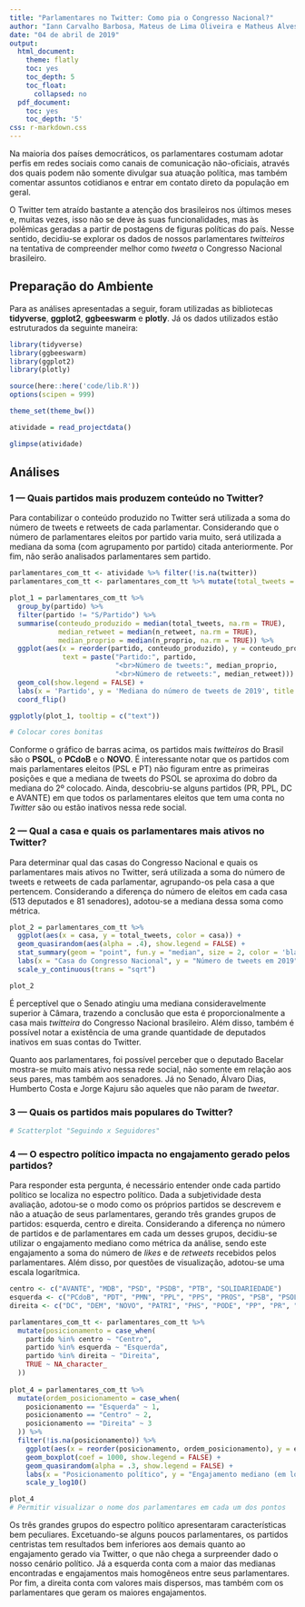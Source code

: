 ```yaml
---
title: "Parlamentares no Twitter: Como pia o Congresso Nacional?"
author: "Iann Carvalho Barbosa, Mateus de Lima Oliveira e Matheus Alves dos Santos"
date: "04 de abril de 2019"
output:
  html_document:
    theme: flatly
    toc: yes
    toc_depth: 5
    toc_float:
      collapsed: no
  pdf_document:
    toc: yes
    toc_depth: '5'
css: r-markdown.css
---
```


Na maioria dos países democráticos, os parlamentares costumam adotar perfis em redes sociais como canais de comunicação não-oficiais, através dos quais podem não somente divulgar sua atuação política, mas também comentar assuntos cotidianos e entrar em contato direto da população em geral.

O Twitter tem atraído bastante a atenção dos brasileiros nos últimos meses e, muitas vezes, isso não se deve às suas funcionalidades, mas às polêmicas geradas a partir de postagens de figuras políticas do país. Nesse sentido, decidiu-se explorar os dados de nossos parlamentares *twitteiros* na tentativa de compreender melhor como *tweeta* o Congresso Nacional brasileiro.

## Preparação do Ambiente

Para as análises apresentadas a seguir, foram utilizadas as bibliotecas **tidyverse**, **ggplot2**, **ggbeeswarm** e **plotly**. Já os dados utilizados estão estruturados da seguinte maneira:

```r
library(tidyverse)
library(ggbeeswarm)
library(ggplot2)
library(plotly)

source(here::here('code/lib.R'))
options(scipen = 999)

theme_set(theme_bw())
```

```r
atividade = read_projectdata()
```

```r
glimpse(atividade)
```

## Análises

### 1 — Quais partidos mais produzem conteúdo no Twitter?

Para contabilizar o conteúdo produzido no Twitter será utilizada a soma do número de tweets e retweets de cada parlamentar. Considerando que o número de parlamentares eleitos por partido varia muito, será utilizada a mediana da soma (com agrupamento por partido) citada anteriormente. Por fim, não serão analisados parlamentares sem partido.

```r
parlamentares_com_tt <- atividade %>% filter(!is.na(twitter))
parlamentares_com_tt <- parlamentares_com_tt %>% mutate(total_tweets = n_proprio + n_retweet)

plot_1 = parlamentares_com_tt %>%
  group_by(partido) %>%
  filter(partido != "S/Partido") %>%
  summarise(conteudo_produzido = median(total_tweets, na.rm = TRUE),
            median_retweet = median(n_retweet, na.rm = TRUE),
            median_proprio = median(n_proprio, na.rm = TRUE)) %>%
  ggplot(aes(x = reorder(partido, conteudo_produzido), y = conteudo_produzido, alpha = .8,
             text = paste("Partido:", partido,
                          "<br>Número de tweets:", median_proprio, 
                          "<br>Número de retweets:", median_retweet))) +
  geom_col(show.legend = FALSE) +
  labs(x = 'Partido', y = 'Mediana do número de tweets de 2019', title = 'Conteúdo produzido por Parlamentar') +
  coord_flip()

ggplotly(plot_1, tooltip = c("text"))

# Colocar cores bonitas
```

Conforme o gráfico de barras acima, os partidos mais *twitteiros* do Brasil são o **PSOL**, o **PCdoB** e o **NOVO**. É interessante notar que os partidos com mais parlamentares eleitos (PSL e PT) não figuram entre as primeiras posições e que a mediana de tweets do PSOL se aproxima do dobro da mediana do 2º colocado. Ainda, descobriu-se alguns partidos (PR, PPL, DC e AVANTE) em que todos os parlamentares eleitos que tem uma conta no *Twitter* são ou estão inativos nessa rede social.

### 2 — Qual a casa e quais os parlamentares mais ativos no Twitter?

Para determinar qual das casas do Congresso Nacional e quais os parlamentares mais ativos no Twitter, será utilizada a soma do número de tweets e retweets de cada parlamentar, agrupando-os pela casa a que pertencem. Considerando a diferença do número de eleitos em cada casa (513 deputados e 81 senadores), adotou-se a mediana dessa soma como métrica.

```r
plot_2 = parlamentares_com_tt %>%
  ggplot(aes(x = casa, y = total_tweets, color = casa)) + 
  geom_quasirandom(aes(alpha = .4), show.legend = FALSE) +
  stat_summary(geom = "point", fun.y = "median", size = 2, color = 'black') +
  labs(x = "Casa do Congresso Nacional", y = "Número de tweets em 2019", title = "Conteúdo produzido por casa do Congresso Nacional") +
  scale_y_continuous(trans = "sqrt")

plot_2
```

É perceptível que o Senado atingiu uma mediana consideravelmente superior à Câmara, trazendo a conclusão que esta é proporcionalmente a casa mais *twitteira* do Congresso Nacional brasileiro. Além disso, também é possível notar a existência de uma grande quantidade de deputados inativos em suas contas do Twitter.

Quanto aos parlamentares, foi possível perceber que o deputado Bacelar mostra-se muito mais ativo nessa rede social, não somente em relação aos seus pares, mas também aos senadores. Já no Senado, Álvaro Dias, Humberto Costa e Jorge Kajuru são aqueles que não param de *tweetar*.

### 3 — Quais os partidos mais populares do Twitter?

```r
# Scatterplot "Seguindo x Seguidores"
```
  
### 4 — O espectro político impacta no engajamento gerado pelos partidos?

Para responder esta pergunta, é necessário entender onde cada partido político se localiza no espectro político. Dada a subjetividade desta avaliação, adotou-se o modo como os próprios partidos se descrevem e não a atuação de seus parlamentares, gerando três grandes grupos de partidos: esquerda, centro e direita. Considerando a diferença no número de partidos e de parlamentares em cada um desses grupos, decidiu-se utilizar o engajamento mediano como métrica da análise, sendo este engajamento a soma do número de *likes* e de *retweets* recebidos pelos parlamentares. Além disso, por questões de visualização, adotou-se uma escala logarítmica.

```r
centro <- c("AVANTE", "MDB", "PSD", "PSDB", "PTB", "SOLIDARIEDADE")
esquerda <- c("PCdoB", "PDT", "PMN", "PPL", "PPS", "PROS", "PSB", "PSOL", "PT", "PV", "REDE")
direita <- c("DC", "DEM", "NOVO", "PATRI", "PHS", "PODE", "PP", "PR", "PRB", "PRP",  "PSC", "PSL")

parlamentares_com_tt <- parlamentares_com_tt %>%
  mutate(posicionamento = case_when(
    partido %in% centro ~ "Centro",
    partido %in% esquerda ~ "Esquerda",
    partido %in% direita ~ "Direita",
    TRUE ~ NA_character_
  ))
         
plot_4 = parlamentares_com_tt %>%
  mutate(ordem_posicionamento = case_when(
    posicionamento == "Esquerda" ~ 1, 
    posicionamento == "Centro" ~ 2,
    posicionamento == "Direita" ~ 3
  )) %>%
  filter(!is.na(posicionamento)) %>%
    ggplot(aes(x = reorder(posicionamento, ordem_posicionamento), y = engaj_mediano, color = posicionamento)) +
    geom_boxplot(coef = 1000, show.legend = FALSE) +
    geom_quasirandom(alpha = .3, show.legend = FALSE) +
    labs(x = "Posicionamento político", y = "Engajamento mediano (em log10)") +
    scale_y_log10() 

plot_4
# Permitir visualizar o nome dos parlamentares em cada um dos pontos
```

Os três grandes grupos do espectro político apresentaram características bem peculiares. Excetuando-se alguns poucos parlamentares, os partidos centristas tem resultados bem inferiores aos demais quanto ao engajamento gerado via Twitter, o que não chega a surpreender dado o nosso cenário político. Já a esquerda conta com a maior das medianas encontradas e engajamentos mais homogêneos entre seus parlamentares. Por fim, a direita conta com valores mais dispersos, mas também com os parlamentares que geram os maiores engajamentos.